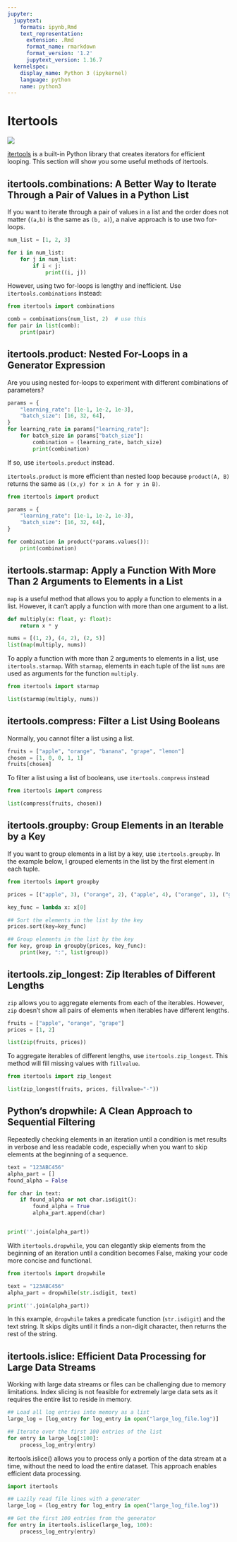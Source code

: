 ```yaml
---
jupyter:
  jupytext:
    formats: ipynb,Rmd
    text_representation:
      extension: .Rmd
      format_name: rmarkdown
      format_version: '1.2'
      jupytext_version: 1.16.7
  kernelspec:
    display_name: Python 3 (ipykernel)
    language: python
    name: python3
---
```


# Itertools


![](../img/itertools.png)


[itertools](https://docs.python.org/3/library/itertools.html) is a built-in Python library that creates iterators for efficient looping. This section will show you some useful methods of itertools.


## itertools.combinations: A Better Way to Iterate Through a Pair of Values in a Python List


If you want to iterate through a pair of values in a list and the order does not matter (`(a,b)` is the same as `(b, a)`), a naive approach is to use two for-loops.

```python
num_list = [1, 2, 3]
```

```python
for i in num_list:
    for j in num_list:
        if i < j:
            print((i, j))
```

However, using two for-loops is lengthy and inefficient. Use `itertools.combinations` instead:

```python
from itertools import combinations

comb = combinations(num_list, 2)  # use this
for pair in list(comb):
    print(pair)
```

## itertools.product: Nested For-Loops in a Generator Expression 


Are you using nested for-loops to experiment with different combinations of parameters? 

```python
params = {
    "learning_rate": [1e-1, 1e-2, 1e-3],
    "batch_size": [16, 32, 64],
}
for learning_rate in params["learning_rate"]:
    for batch_size in params["batch_size"]:
        combination = (learning_rate, batch_size)
        print(combination)

```

If so, use `itertools.product` instead.

`itertools.product` is more efficient than nested loop because `product(A, B)` returns the same as `((x,y) for x in A for y in B)`.

```python
from itertools import product

params = {
    "learning_rate": [1e-1, 1e-2, 1e-3],
    "batch_size": [16, 32, 64],
}

for combination in product(*params.values()):
    print(combination)
```

## itertools.starmap: Apply a Function With More Than 2 Arguments to Elements in a List


`map` is a useful method that allows you to apply a function to elements in a list. However, it can't apply a function with more than one argument to a list.

```python
def multiply(x: float, y: float):
    return x * y
```

```python
nums = [(1, 2), (4, 2), (2, 5)]
list(map(multiply, nums))
```

To apply a function with more than 2 arguments to elements in a list, use `itertools.starmap`. With `starmap`, elements in each tuple of the list `nums` are used as arguments for the function `multiply`.

```python
from itertools import starmap

list(starmap(multiply, nums))
```

## itertools.compress: Filter a List Using Booleans


Normally, you cannot filter a list using a list.

```python
fruits = ["apple", "orange", "banana", "grape", "lemon"]
chosen = [1, 0, 0, 1, 1]
fruits[chosen]
```

To filter a list using a list of booleans, use `itertools.compress` instead 

```python
from itertools import compress

list(compress(fruits, chosen))
```

## itertools.groupby: Group Elements in an Iterable by a Key


If you want to group elements in a list by a key, use `itertools.groupby`. In the example below, I grouped elements in the list by the first element in each tuple. 

```python
from itertools import groupby

prices = [("apple", 3), ("orange", 2), ("apple", 4), ("orange", 1), ("grape", 3)]

key_func = lambda x: x[0]

## Sort the elements in the list by the key
prices.sort(key=key_func)

## Group elements in the list by the key
for key, group in groupby(prices, key_func):
    print(key, ":", list(group))
```

## itertools.zip_longest: Zip Iterables of Different Lengths


`zip` allows you to aggregate elements from each of the iterables. However, `zip` doesn't show all pairs of elements when iterables have different lengths. 

```python
fruits = ["apple", "orange", "grape"]
prices = [1, 2]
```

```python
list(zip(fruits, prices))
```

To aggregate iterables of different lengths, use `itertools.zip_longest`. This method will fill missing values with `fillvalue`.

```python
from itertools import zip_longest
```

```python
list(zip_longest(fruits, prices, fillvalue="-"))
```

## Python's dropwhile: A Clean Approach to Sequential Filtering


Repeatedly checking elements in an iteration until a condition is met results in verbose and less readable code, especially when you want to skip elements at the beginning of a sequence.

```python
text = "123ABC456"
alpha_part = []
found_alpha = False

for char in text:
    if found_alpha or not char.isdigit():
        found_alpha = True
        alpha_part.append(char)


print(''.join(alpha_part))
```

With `itertools.dropwhile`, you can elegantly skip elements from the beginning of an iteration until a condition becomes False, making your code more concise and functional.

```python
from itertools import dropwhile

text = "123ABC456"
alpha_part = dropwhile(str.isdigit, text)

print(''.join(alpha_part))
```

In this example, `dropwhile` takes a predicate function (`str.isdigit`) and the text string. It skips digits until it finds a non-digit character, then returns the rest of the string. 


## itertools.islice: Efficient Data Processing for Large Data Streams


Working with large data streams or files can be challenging due to memory limitations. Index slicing is not feasible for extremely large data sets as it requires the entire list to reside in memory.

```python
## Load all log entries into memory as a list
large_log = [log_entry for log_entry in open("large_log_file.log")]

## Iterate over the first 100 entries of the list
for entry in large_log[:100]:
    process_log_entry(entry)
```

<!-- #region -->
itertools.islice() allows you to process only a portion of the data stream at a time, without the need to load the entire dataset. This approach enables efficient data processing.


```python
import itertools

## Lazily read file lines with a generator
large_log = (log_entry for log_entry in open("large_log_file.log"))

## Get the first 100 entries from the generator
for entry in itertools.islice(large_log, 100):
    process_log_entry(entry)
```
<!-- #endregion -->
